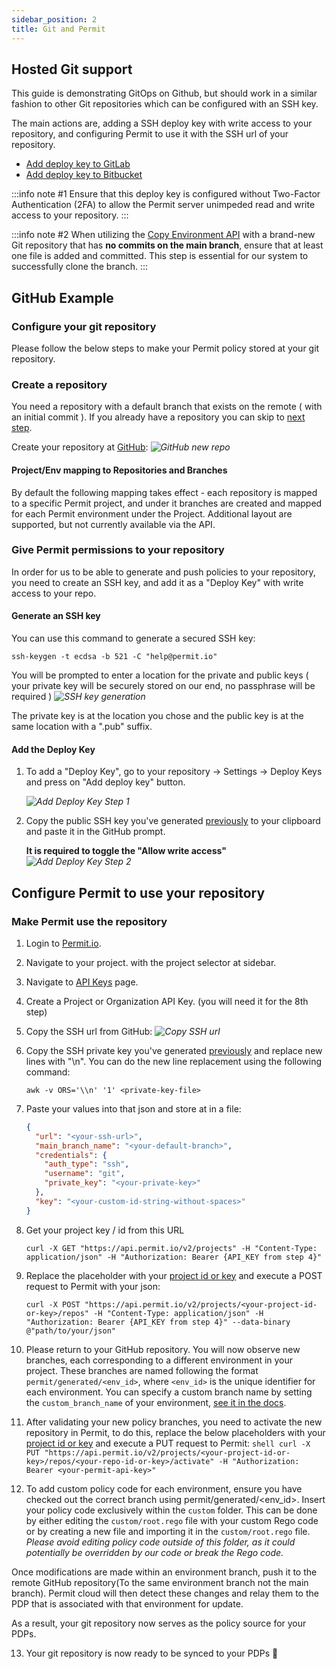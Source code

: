 ```yaml
---
sidebar_position: 2
title: Git and Permit
---
```


## Hosted Git support

This guide is demonstrating GitOps on Github, but should work in a similar fashion to other Git repositories which can be configured
with an SSH key.

The main actions are, adding a SSH deploy key with write access to your repository, and configuring Permit to use it with the SSH
url of your repository.

- [Add deploy key to GitLab](https://docs.gitlab.com/ee/user/project/deploy_keys/)
- [Add deploy key to Bitbucket](https://support.atlassian.com/bitbucket-cloud/docs/set-up-an-ssh-key/)

:::info note #1
Ensure that this deploy key is configured without Two-Factor Authentication (2FA) to allow the Permit server unimpeded read and
write access to your repository.
:::

:::info note #2
When utilizing the [Copy Environment API](https://api.permit.io/v2/redoc#tag/Environments/operation/copy_environment) with a
brand-new Git repository that has **no commits on the main branch**, ensure that at least one file is added and committed. This step
is essential for our system to successfully clone the branch.
:::

## GitHub Example

### Configure your git repository

Please follow the below steps to make your Permit policy stored at your git repository.

### Create a repository

You need a repository with a default branch that exists on the remote ( with an initial commit ).
If you already have a repository you can skip to [next step](#give-permit-permissions-to-your-repository).

Create your repository at [GitHub](https://github.com/new):
_![GitHub new repo](/img/integrations/gitops/github-new-repo.png)_

#### Project/Env mapping to Repositories and Branches

By default the following mapping takes effect - each repository is mapped to a specific Permit project, and under it branches are created and mapped for each Permit environment under the Project.
Additional layout are supported, but not currently available via the API.

### Give Permit permissions to your repository

In order for us to be able to generate and push policies to your repository, you need to create an SSH key,
and add it as a "Deploy Key" with write access to your repo.

#### Generate an SSH key

You can use this command to generate a secured SSH key:

```
ssh-keygen -t ecdsa -b 521 -C "help@permit.io"
```

You will be prompted to enter a location for the private and public keys ( your private key will be securely stored on our end, no passphrase will be required )
_![SSH key generation](/img/integrations/gitops/generate-ssh-key.png)_

The private key is at the location you chose and the public key is at the same location with a ".pub" suffix.

#### Add the Deploy Key

1. To add a "Deploy Key", go to your repository &rarr; Settings &rarr; Deploy Keys and press on "Add deploy key" button.

   _![Add Deploy Key Step 1](/img/integrations/gitops/github-add-deploy-key-1.png)_

2. Copy the public SSH key you've generated [previously](#generate-an-ssh-key) to your clipboard and paste it in the GitHub prompt.

   **It is required to toggle the "Allow write access"**
   _![Add Deploy Key Step 2](/img/integrations/gitops/github-add-deploy-key-2.png)_

## Configure Permit to use your repository

### Make Permit use the repository

1. Login to [Permit.io](https://app.permit.io).

2. Navigate to your project. with the project selector at sidebar.

3. Navigate to [API Keys](https://app.permit.io/settings/api-keys) page.

4. Create a Project or Organization API Key. (you will need it for the 8th step)

5. Copy the SSH url from GitHub:
   _![Copy SSH url](/img/integrations/gitops/github-copy-ssh-url.png)_

6. Copy the SSH private key you've generated [previously](#generate-an-ssh-key) and replace new lines with "\n".
   You can do the new line replacement using the following command:

   ```shell
   awk -v ORS='\\n' '1' <private-key-file>
   ```

7. Paste your values into that json and store at in a file:

   ```json
   {
     "url": "<your-ssh-url>",
     "main_branch_name": "<your-default-branch>",
     "credentials": {
       "auth_type": "ssh",
       "username": "git",
       "private_key": "<your-private-key>"
     },
     "key": "<your-custom-id-string-without-spaces>"
   }
   ```

8. Get your project key / id from this URL

   ```shell
   curl -X GET "https://api.permit.io/v2/projects" -H "Content-Type: application/json" -H "Authorization: Bearer {API_KEY from step 4}"
   ```

9. Replace the placeholder with your [project id or key](https://docs.permit.io/api/examples/get-project-and-env/#get-project-id-or-key) and execute a POST request to Permit with your json:

   ```shell
   curl -X POST "https://api.permit.io/v2/projects/<your-project-id-or-key>/repos" -H "Content-Type: application/json" -H "Authorization: Bearer {API_KEY from step 4}" --data-binary @"path/to/your/json"
   ```

10. Please return to your GitHub repository. You will now observe new branches, each corresponding to a different environment in your project. These branches are named following the format `permit/generated/<env_id>`, where `<env_id>` is the unique identifier for each environment. You can specify a custom branch name by setting the `custom_branch_name` of your environment, [see it in the docs](https://api.permit.io/v2/redoc#tag/Environments/operation/update_environment).

11. After validating your new policy branches, you need to activate the new repository in Permit,
    to do this, replace the below placeholders with your [project id or key](https://docs.permit.io/api/examples/get-project-and-env/#get-project-id-or-key) and execute a PUT request to Permit:
    `shell
curl -X PUT "https://api.permit.io/v2/projects/<your-project-id-or-key>/repos/<your-repo-id-or-key>/activate" -H "Authorization: Bearer <your-permit-api-key>"
`
12. To add custom policy code for each environment, ensure you have checked out the correct branch using permit/generated/<env_id>. Insert your policy code exclusively within the `custom` folder. This can be done by either editing the `custom/root.rego` file with your custom Rego code or by creating a new file and importing it in the `custom/root.rego` file.
    _Please avoid editing policy code outside of this folder, as it could potentially be overridden by our code or break the Rego code._

Once modifications are made within an environment branch, push it to the remote GitHub repository(To the same environment branch not the main branch). Permit cloud will then detect these changes and relay them to the PDP that is associated with that environment for update.

As a result, your git repository now serves as the policy source for your PDPs.

13. Your git repository is now ready to be synced to your PDPs 🚀
